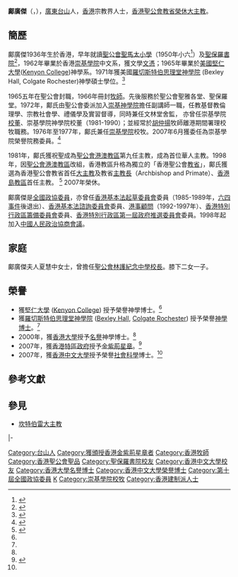 {{Infobox_Officeholder
|name = Peter K.K. Kwong<br>鄺廣傑
| honorific-suffix = [[金紫荊星章|GBS]] [[退休|榮休]][[大主教|大主教]]
|sex = 男
|birth_date= {{Birth year and age|1936}}
|place of origin = [[廣東省|廣東省]][[台山市|台山市]]
|birth_place= {{HKG-1876}}
|death_date= 
|death_place=
|nationality =
|residence = 
|religion = [[基督新教|基督新教]]
|spouse = [[夏慧中|夏慧中]]
|children = 2女1子
|relatives = 
|education= 
*[[崇基學院|崇基學院]]（1962）
*[[凱尼恩學院|堅仁大學]]([[Kenyon_College|Kenyon College]])（1965）
*[[羅切斯特神學院|羅切斯特神學院]][[神學|神學]][[碩士|碩士]]（1971）
| past =
*[[聖公會港澳教區|聖公會港澳教區]][[主教|主教]]（1981-1998）
*[[香港聖公會教省|香港聖公會教省]][[大主教|大主教]]（1998-2007）
}}

'''鄺廣傑'''{{GBSHK}}（{{lang-en|Peter K.K. Kwong}}，{{bd|1936年}}），[[廣東|廣東]][[台山市|台山]]人，[[香港|香港]]宗教界人士，[[香港聖公會|香港聖公會]][[教省|教省]][[退休|榮休]][[大主教|大主教]]。

== 簡歷 ==
鄺廣傑1936年生於香港，早年就讀[[聖公會聖馬太小學|聖公會聖馬太小學]]（1950年小六<ref>{{cite news |title=港九新界六校 分別行畢業禮 |url=https://mmis.hkpl.gov.hk/coverpage/-/coverpage/view?_coverpage_WAR_mmisportalportlet_hsf=%E7%95%A2%E6%A5%AD%E7%A6%AE&p_r_p_-1078056564_c=QF757YsWv58JCjtBMMIqontNLjl8l8Ez&_coverpage_WAR_mmisportalportlet_o=1449&_coverpage_WAR_mmisportalportlet_actual_q=%28%20verbatim_dc.collection%3A%28%22Old%5C%20HK%5C%20Newspapers%22%29%20%29%20AND+%28%20%28%20allTermsMandatory%3A%28true%29%20OR+all_dc.title%3A%28%E7%95%A2%E6%A5%AD%E7%A6%AE%29%20OR+all_dc.creator%3A%28%E7%95%A2%E6%A5%AD%E7%A6%AE%29%20OR+all_dc.contributor%3A%28%E7%95%A2%E6%A5%AD%E7%A6%AE%29%20OR+all_dc.subject%3A%28%E7%95%A2%E6%A5%AD%E7%A6%AE%29%20OR+fulltext%3A%28%E7%95%A2%E6%A5%AD%E7%A6%AE%29%20OR+all_dc.description%3A%28%E7%95%A2%E6%A5%AD%E7%A6%AE%29%20%29%20%29&_coverpage_WAR_mmisportalportlet_sort_field=dc.publicationdate_bsort&_coverpage_WAR_mmisportalportlet_sort_order=desc&_coverpage_WAR_mmisportalportlet_filter=dc.publicationdate_dt%3A%5B1950-01-01T00%3A00%3A00Z+TO+1959-12-31T15%3A59%3A59Z%5D |page=6 |language= |newspaper=華僑日報 | date=1950-07-23 |accessdate=2022-05-15 |quote= }}</ref>）及[[聖保羅書院|聖保羅書院]]<ref>{{cite news | title=聖公會鄺廣傑大主教：「我在此只作一個見證……」 | url= | page= | publisher=基督日報 | date=2006-12-19 | accessdate=2021-05-06 |quote= }}</ref>，1962年畢業於香港[[崇基學院|崇基學院]]中文系，獲文學[[文憑|文憑]]；1965年畢業於[[美國|美國]][[凱尼恩學院|堅仁大學]]([[Kenyon_College|Kenyon College]])神學系。1971年獲美國[[羅切斯特伯思理堂神學院|羅切斯特伯思理堂神學院]] (Bexley Hall,  Colgate Rochester)神學碩士學位。<ref name="cu071206">{{cite web |url=https://www.cpr.cuhk.edu.hk/resources/press/pdf/071206citations_c.pdf |title=榮譽社會科學博士鄺廣傑大主教讚辭 |date= |publisher= |author=張洪年 |access-date=2018-02-11 |archive-date=2018-02-12 |archive-url=https://web.archive.org/web/20180212083230/https://www.cpr.cuhk.edu.hk/resources/press/pdf/071206citations_c.pdf |dead-url=no }}</ref>

1965五年在聖公會封職，1966年冊封[[牧師|牧師]]。先後服務於聖公會聖雅各堂、聖保羅堂。1972年，鄺氏由聖公會委派加入[[崇基神學院|崇基神學院]]擔任副講師一職，任教基督教倫理學、宗教社會學、禮儀學及實習督導，同時兼任文林堂舍監， 亦曾任崇基學院[[校董|校董]]、崇基學院神學院校董（1981-1990）；並經常於[[胡仲揚|胡仲揚]]牧師離港期間署理校牧職務。1976年至1977年，鄺氏兼任[[崇基學院|崇基學院]]校牧。2007年6月獲委任為崇基學院榮譽院務委員。<ref name="cc65">{{cite book |url=https://www.ccc.cuhk.edu.hk/images/ChungChiPublication/ChungChi_65Book.pdf |title=善彌雅集-崇基學院六十五週年校慶特刊 |page=51 |publisher=崇基學院 |access-date=2018-02-11 |archive-date=2021-07-19 |archive-url=https://web.archive.org/web/20210719062016/https://www.ccc.cuhk.edu.hk/images/ChungChiPublication/ChungChi_65Book.pdf |dead-url=no }}</ref>

1981年，鄺氏獲祝聖成為[[聖公會港澳教區|聖公會港澳教區]]第九任主教，成為首位華人主教。1998年，因[[聖公會港澳教區|聖公會港澳教區]]改組，香港教區升格為獨立的「香港聖公會[[教省|教省]]」，鄺氏獲選為香港聖公會教省首任[[大主教|大主教]]及教省[[主教長|主教長]]（Archbishop and Primate）、[[香港島教區|香港島教區]]首任主教。
<ref name="hku2000">{{cite web |url=https://www4.hku.hk/hongrads/index.php/chi/archive/graduate_detail/223 |title=香港大學第159屆頒授典禮讚詞：鄺廣傑 |date= |publisher= |author= |access-date=2018-01-20 |archive-date=2018-01-20 |archive-url=https://web.archive.org/web/20180120235939/https://www4.hku.hk/hongrads/index.php/chi/archive/graduate_detail/223 |dead-url=no }}</ref> 2007年榮休。

鄺廣傑是[[全國政協委員|全國政協委員]]，亦曾任[[香港基本法起草委員會|香港基本法起草委員會]]委員（1985-1989年，[[六四事件|六四事件]]後退出）、[[香港基本法諮詢委員會|香港基本法諮詢委員會]]委員、[[港事顧問|港事顧問]]（1992-1997年）、[[香港特別行政區籌備委員會|香港特別行政區籌備委員會]]委員、[[香港特別行政區第一屆政府推選委員會|香港特別行政區第一屆政府推選委員會]]委員。1998年起加入[[中國人民政治協商會議|中國人民政治協商會議]]。

== 家庭 ==
鄺廣傑夫人夏慧中女士，曾擔任[[聖公會林護紀念中學|聖公會林護紀念中學]][[校長|校長]]。膝下二女一子。

== 榮譽 ==
* 獲[[堅仁大學|堅仁大學]] ([[Kenyon_College|Kenyon College]]) 授予榮譽神學博士。<ref name="hku2000" />
* 獲[[羅切斯特伯思理堂|羅切斯特伯思理堂]][[神學院|神學院]] ([[Bexley_Hall|Bexley Hall]],  [[Colgate_Rochester|Colgate Rochester]]) 授予榮譽[[神學|神學]][[博士|博士]]。<ref name="hku2000" />
* 2000年，獲[[香港大學|香港大學]]授予[[名譽|名譽]]神學博士。<ref name="hku2000" />
* 2007年，獲[[香港特區政府|香港特區政府]]授予[[金紫荊星章|金紫荊星章]]。<ref>{{cite web |url=http://www.info.gov.hk/gia/general/200707/01/P200706300169.htm |title=二○○七年授勳名單 |date=2007-07-01 |publisher= |author= |accessdate=2018-02-11 |archive-date=2017-05-11 |archive-url=https://web.archive.org/web/20170511202733/http://www.info.gov.hk/gia/general/200707/01/P200706300169.htm |dead-url=yes }}</ref>
* 2007年，獲[[香港中文大學|香港中文大學]]授予榮譽[[社會科學|社會科學]]博士。<ref name="cu071206" />

==參考文獻==
{{Reflist}}

==參見==
*[[坎特伯雷大主教|坎特伯雷大主教]]

{{S-start}}
{{S-rel|ac}}
{{S-bef|before=[[白約翰|白約翰]]<!--白約翰-->}}
{{S-ttl|title=[[聖公會港澳教區|聖公會港澳教區]]主教| years=1980– 1998}}
{{S-non|reason=成立[[香港聖公會|教省]]}}
{{S-new|creation|rows=3}}
{{S-ttl|title=[[聖公會香港島教區|聖公會香港島教區]]主教| years=1998– 2006}}
{{S-aft|after=[[鄺保羅|鄺保羅]]|rows=3}}
{{S-ttl|title=[[香港聖公會大主教|香港聖公會大主教]]|years=1998– 2006}}
|-
{{S-ttl|title=[[香港聖公會|香港聖公會]][[主教長|主教長]]|years=1998– 2006}}
{{End}}

{{香港聖公會}}

[[Category:台山人|Category:台山人]]
[[Category:獲頒授香港金紫荊星章者|Category:獲頒授香港金紫荊星章者]]
[[Category:香港牧師|Category:香港牧師]]
[[Category:香港聖公會聖品|Category:香港聖公會聖品]]
[[Category:聖保羅書院校友|Category:聖保羅書院校友]]
[[Category:香港中文大學校友|Category:香港中文大學校友]]
[[Category:香港大學名譽博士|Category:香港大學名譽博士]]
[[Category:香港中文大學榮譽博士|Category:香港中文大學榮譽博士]]
[[Category:第十屆全國政協委員|Category:第十屆全國政協委員]]
[[Category:鄺姓|K]]
[[Category:崇基學院校牧|Category:崇基學院校牧]]
[[Category:香港建制派人士|Category:香港建制派人士]]